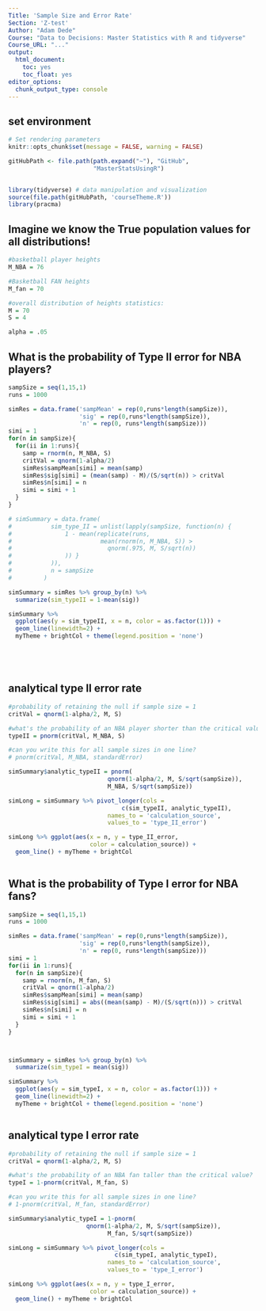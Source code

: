 ```yaml
---
Title: 'Sample Size and Error Rate'
Section: 'Z-test'
Author: "Adam Dede"
Course: "Data to Decisions: Master Statistics with R and tidyverse"
Course_URL: "..." 
output:
  html_document:
    toc: yes
    toc_float: yes
editor_options:
  chunk_output_type: console
---
```



## set environment

```r

# Set rendering parameters
knitr::opts_chunk$set(message = FALSE, warning = FALSE)

gitHubPath <- file.path(path.expand("~"), "GitHub", 
                        "MasterStatsUsingR")


library(tidyverse) # data manipulation and visualization
source(file.path(gitHubPath, 'courseTheme.R'))
library(pracma)

```

## Imagine we know the True population values for all distributions! 

```r
#basketball player heights
M_NBA = 76

#Basketball FAN heights
M_fan = 70

#overall distribution of heights statistics: 
M = 70
S = 4

alpha = .05

```

## What is the probability of Type II error for NBA players? 

```r

sampSize = seq(1,15,1)
runs = 1000

simRes = data.frame('sampMean' = rep(0,runs*length(sampSize)),
                    'sig' = rep(0,runs*length(sampSize)),
                    'n' = rep(0, runs*length(sampSize)))
simi = 1
for(n in sampSize){
  for(ii in 1:runs){
    samp = rnorm(n, M_NBA, S)
    critVal = qnorm(1-alpha/2)
    simRes$sampMean[simi] = mean(samp)
    simRes$sig[simi] = (mean(samp) - M)/(S/sqrt(n)) > critVal
    simRes$n[simi] = n
    simi = simi + 1
  }
}

# simSummary = data.frame(
#           sim_type_II = unlist(lapply(sampSize, function(n) {
#               1 - mean(replicate(runs, 
#                         mean(rnorm(n, M_NBA, S)) > 
#                           qnorm(.975, M, S/sqrt(n)) 
#               )) }
#           )),
#           n = sampSize
#         )

simSummary = simRes %>% group_by(n) %>% 
  summarize(sim_typeII = 1-mean(sig)) 

simSummary %>%
  ggplot(aes(y = sim_typeII, x = n, color = as.factor(1))) + 
  geom_line(linewidth=2) + 
  myTheme + brightCol + theme(legend.position = 'none')






```

## analytical type II error rate 

```r

#probability of retaining the null if sample size = 1
critVal = qnorm(1-alpha/2, M, S)

#what's the probability of an NBA player shorter than the critical value? 
typeII = pnorm(critVal, M_NBA, S)

#can you write this for all sample sizes in one line? 
# pnorm(critVal, M_NBA, standardError)

simSummary$analytic_typeII = pnorm(
                            qnorm(1-alpha/2, M, S/sqrt(sampSize)), 
                            M_NBA, S/sqrt(sampSize))

simLong = simSummary %>% pivot_longer(cols = 
                                c(sim_typeII, analytic_typeII),
                            names_to = 'calculation_source',
                            values_to = 'type_II_error')

simLong %>% ggplot(aes(x = n, y = type_II_error, 
                       color = calculation_source)) +
  geom_line() + myTheme + brightCol
  

```

## What is the probability of Type I error for NBA fans?   

```r


sampSize = seq(1,15,1)
runs = 1000

simRes = data.frame('sampMean' = rep(0,runs*length(sampSize)),
                    'sig' = rep(0,runs*length(sampSize)),
                    'n' = rep(0, runs*length(sampSize)))
simi = 1
for(ii in 1:runs){
  for(n in sampSize){
    samp = rnorm(n, M_fan, S)
    critVal = qnorm(1-alpha/2)
    simRes$sampMean[simi] = mean(samp)
    simRes$sig[simi] = abs((mean(samp) - M)/(S/sqrt(n))) > critVal
    simRes$n[simi] = n
    simi = simi + 1
  }
}



simSummary = simRes %>% group_by(n) %>% 
  summarize(sim_typeI = mean(sig)) 

simSummary %>%
  ggplot(aes(y = sim_typeI, x = n, color = as.factor(1))) + 
  geom_line(linewidth=2) + 
  myTheme + brightCol + theme(legend.position = 'none')



```

## analytical type I error rate  

```r
#probability of retaining the null if sample size = 1
critVal = qnorm(1-alpha/2, M, S)

#what's the probability of an NBA fan taller than the critical value? 
typeI = 1-pnorm(critVal, M_fan, S)

#can you write this for all sample sizes in one line? 
# 1-pnorm(critVal, M_fan, standardError)

simSummary$analytic_typeI = 1-pnorm(
                      qnorm(1-alpha/2, M, S/sqrt(sampSize)), 
                            M_fan, S/sqrt(sampSize))

simLong = simSummary %>% pivot_longer(cols = 
                              c(sim_typeI, analytic_typeI),
                            names_to = 'calculation_source',
                            values_to = 'type_I_error')

simLong %>% ggplot(aes(x = n, y = type_I_error, 
                       color = calculation_source)) +
  geom_line() + myTheme + brightCol


```

